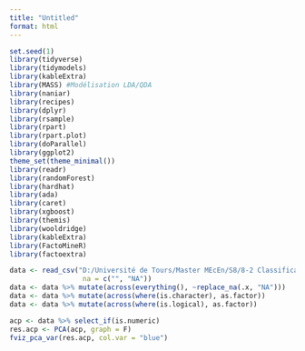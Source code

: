 ```yaml
---
title: "Untitled"
format: html
---
```


```r
set.seed(1)
library(tidyverse)
library(tidymodels)
library(kableExtra)
library(MASS) #Modélisation LDA/QDA
library(naniar)
library(recipes)
library(dplyr)
library(rsample)
library(rpart)
library(rpart.plot)
library(doParallel)
library(ggplot2)
theme_set(theme_minimal())
library(readr)
library(randomForest)
library(hardhat)
library(ada)
library(caret)
library(xgboost)
library(themis)
library(wooldridge)
library(kableExtra)
library(FactoMineR)
library(factoextra)

data <- read_csv("D:/Université de Tours/Master MEcEn/S8/8-2 Classification supervisée/Projet HAPPINESS/R_ happiness_files/vhappy/vhappy.csv",
                  na = c("", "NA"))
data <- data %>% mutate(across(everything(), ~replace_na(.x, "NA")))
data <- data %>% mutate(across(where(is.character), as.factor))
data <- data %>% mutate(across(where(is.logical), as.factor))
```


```r
acp <- data %>% select_if(is.numeric)
res.acp <- PCA(acp, graph = F)
fviz_pca_var(res.acp, col.var = "blue")
```

